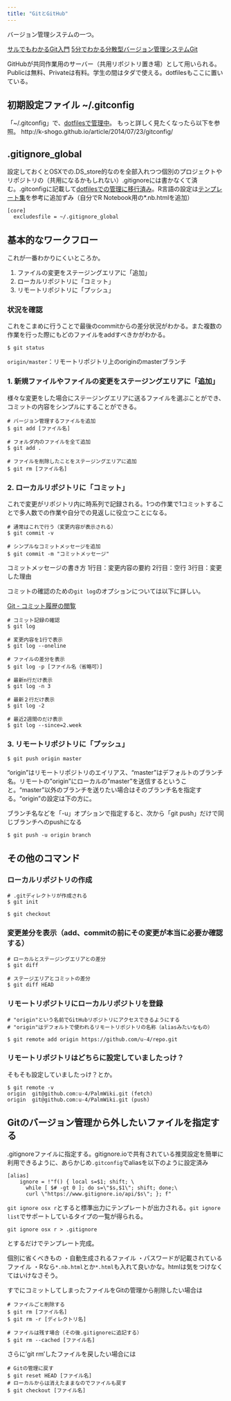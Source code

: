 ```yaml
---
title: "GitとGitHub"
---
```


バージョン管理システムの一つ。

[サルでもわかるGit入門](http://www.backlog.jp/git-guide/)
[5分でわかる分散型バージョン管理システムGit](http://www.atmarkit.co.jp/ait/articles/1307/05/news028.html)

GitHubが共同作業用のサーバー（共用リポジトリ置き場）として用いられる。Publicは無料、Privateは有料。学生の間はタダで使える。dotfilesもここに置いている。

## 初期設定ファイル ~/.gitconfig

「~/.gitconfig」で、[dotfilesで管理中](https://github.com/u-4/dotfiles/blob/master/.gitconfig)。
もっと詳しく見たくなったら以下を参照。
http://k-shogo.github.io/article/2014/07/23/gitconfig/

<script src="https://gist-it.appspot.com/https://github.com/u-4/dotfiles/blob/master/.gitconfig"></script>

## .gitignore_global

設定しておくとOSXでの.DS_store的なのを全部入れつつ個別のプロジェクトやリポジトリの（共用になるかもしれない）.gitignoreには書かなくて済む。.gitconfigに記載して[dotfilesでの管理に移行済み](https://github.com/u-4/dotfiles/blob/master/.gitignore_global)。R言語の設定は[テンプレート集](https://github.com/github/gitignore)を参考に追加ずみ（自分でR Notebook用の*.nb.htmlを追加）

<script src="https://gist-it.appspot.com/https://github.com/u-4/dotfiles/blob/master/.gitignore_global?slice=0:10"></script>

    [core]
      excludesfile = ~/.gitignore_global

## 基本的なワークフロー

これが一番わかりにくいところか。

1. ファイルの変更をステージングエリアに「追加」
2. ローカルリポジトリに「コミット」
3. リモートリポジトリに「プッシュ」

### 状況を確認

これをこまめに行うことで最後のcommitからの差分状況がわかる。また複数の作業を行った際にもどのファイルをaddすべきかがわかる。

    $ git status

`origin/master`：リモートリポジトリ上のoriginのmasterブランチ

### 1. 新規ファイルやファイルの変更をステージングエリアに「追加」

様々な変更をした場合にステージングエリアに送るファイルを選ぶことができ、コミットの内容をシンプルにすることができる。

    # バージョン管理するファイルを追加
    $ git add [ファイル名]
    
    # フォルダ内のファイルを全て追加
    $ git add .
    
    # ファイルを削除したことをステージングエリアに追加
    $ git rm [ファイル名]

### 2. ローカルリポジトリに「コミット」

これで変更がリポジトリ内に時系列で記録される。1つの作業で1コミットすることで多人数での作業や自分での見返しに役立つことになる。

    # 通常はこれで行う（変更内容が表示される）
    $ git commit -v
    
    # シンプルなコミットメッセージを追加
    $ git commit -m "コミットメッセージ"

コミットメッセージの書き方
1行目：変更内容の要約
2行目：空行
3行目：変更した理由

コミットの確認のための`git log`のオプションについては以下に詳しい。

[Git - コミット履歴の閲覧](https://git-scm.com/book/ja/v1/Git-%E3%81%AE%E5%9F%BA%E6%9C%AC-%E3%82%B3%E3%83%9F%E3%83%83%E3%83%88%E5%B1%A5%E6%AD%B4%E3%81%AE%E9%96%B2%E8%A6%A7)

    # コミット記録の確認
    $ git log
    
    # 変更内容を1行で表示
    $ git log --oneline
    
    # ファイルの差分を表示
    $ git log -p [ファイル名（省略可）]
    
    # 最新n行だけ表示
    $ git log -n 3
    
    # 最新２行だけ表示
    $ git log -2
    
    # 最近2週間のだけ表示
    $ git log --since=2.week

### 3. リモートリポジトリに「プッシュ」


    $ git push origin master

"origin"はリモートリポジトリのエイリアス、"master"はデフォルトのブランチ名。リモートの"origin"にローカルの"master"を送信するということ。"master"以外のブランチを送りたい場合はそのブランチ名を指定する。"origin"の設定は下の方に。

ブランチ名などを「-u」オプションで指定すると、次から「git push」だけで同じブランチへのpushになる

    $ git push -u origin branch

## その他のコマンド

### ローカルリポジトリの作成

    # .gitディレクトリが作成される
    $ git init
    
    $ git checkout

### 変更差分を表示（add、commitの前にその変更が本当に必要か確認する）

    # ローカルとステージングエリアとの差分
    $ git diff
    
    # ステージエリアとコミットの差分
    $ git diff HEAD

### リモートリポジトリにローカルリポジトリを登録

    # "origin"という名前でGitHubリポジトリにアクセスできるようにする
    # "origin"はデフォルトで使われるリモートリポジトリの名称（aliasみたいなもの）
    
    $ git remote add origin https://github.com/u-4/repo.git

### リモートリポジトリはどちらに設定していましたっけ？

そもそも設定していましたっけ？とか。

    $ git remote -v
    origin  git@github.com:u-4/PalmWiki.git (fetch)
    origin  git@github.com:u-4/PalmWiki.git (push)

## Gitのバージョン管理から外したいファイルを指定する

.gitignoreファイルに指定する。gitignore.ioで共有されている推奨設定を簡単に利用できるように、あらかじめ`.gitconfig`でaliasを以下のように設定済み

    [alias]
        ignore = !"f() { local s=$1; shift; \
          while [ $# -gt 0 ]; do s=\"$s,$1\"; shift; done;\
          curl \"https://www.gitignore.io/api/$s\"; }; f"

`git ignore osx r`とすると標準出力にテンプレートが出力される。`git ignore list`でサポートしているタイプの一覧が得られる。

    git ignore osx r > .gitignore

とするだけでテンプレート完成。

個別に省くべきもの
・自動生成されるファイル
・パスワードが記載されているファイル
・Rなら`*.nb.html`とか`*.html`も入れて良いかな。htmlは気をつけなくてはいけなさそう。

すでにコミットしてしまったファイルをGitの管理から削除したい場合は

    # ファイルごと削除する
    $ git rm [ファイル名]
    $ git rm -r [ディレクトリ名]
    
    # ファイルは残す場合（その後.gitignoreに追記する）
    $ git rm --cached [ファイル名]

さらに'git rm'したファイルを戻したい場合には

    # Gitの管理に戻す
    $ git reset HEAD [ファイル名]
    # ローカルからは消えたままなのでファイルも戻す
    $ git checkout [ファイル名]
